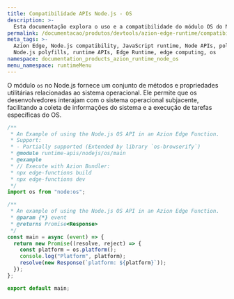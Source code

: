```yaml
---
title: Compatibilidade APIs Node.js - OS
description: >-
  Esta documentação explora o uso e a compatibilidade do módulo OS do Node.js dentro do Azion Runtime. O módulo OS fornece uma variedade de métodos e propriedades utilitárias relacionadas ao sistema operacional.
permalink: /documentacao/produtos/devtools/azion-edge-runtime/compatibilidade/node/os/
meta_tags: >-
  Azion Edge, Node.js compatibility, JavaScript runtime, Node APIs, polyfills,
  Node.js polyfills, runtime APIs, Edge Runtime, edge computing, os
namespace: documentation_products_azion_runtime_node_os
menu_namespace: runtimeMenu
---
```


O módulo `os` no Node.js fornece um conjunto de métodos e propriedades utilitárias relacionadas ao sistema operacional. Ele permite que os desenvolvedores interajam com o sistema operacional subjacente, facilitando a coleta de informações do sistema e a execução de tarefas específicas do OS.

```javascript
/**
 * An Example of using the Node.js OS API in an Azion Edge Function.
 * Support:
 * - Partially supported (Extended by library `os-browserify`)
 * @module runtime-apis/nodejs/os/main
 * @example
 * // Execute with Azion Bundler:
 * npx edge-functions build
 * npx edge-functions dev
 */
import os from "node:os";

/**
 * An example of using the Node.js OS API in an Azion Edge Function.
 * @param {*} event
 * @returns Promise<Response>
 */
const main = async (event) => {
  return new Promise((resolve, reject) => {
    const platform = os.platform();
    console.log("Platform", platform);
    resolve(new Response(`platform: ${platform}`));
  });
};

export default main;
```